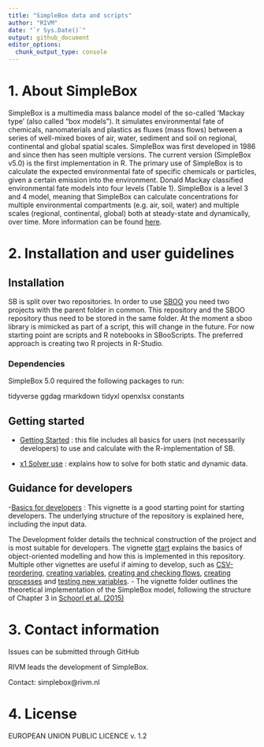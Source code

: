 ```yaml
---
title: "SimpleBox data and scripts"
author: "RIVM"
date: "`r Sys.Date()`"
output: github_document
editor_options: 
  chunk_output_type: console
---
```


# 1. About SimpleBox

SimpleBox is a multimedia mass balance model of the so-called ‘Mackay type’ (also called "box models").
It simulates environmental fate of chemicals, nanomaterials and plastics as fluxes (mass flows) between a series of well-mixed boxes of air, water, sediment and soil on regional, continental and global spatial scales.
SimpleBox was first developed in 1986 and since then has seen multiple versions.
The current version (SimpleBox v5.0) is the first implementation in R.
The primary use of SimpleBox is to calculate the expected environmental fate of specific chemicals or particles, given a certain emission into the environment.
Donald Mackay classified environmental fate models into four levels (Table 1).
SimpleBox is a level 3 and 4 model, meaning that SimpleBox can calculate concentrations for multiple environmental compartments (e.g. air, soil, water) and multiple scales (regional, continental, global) both at steady-state and dynamically, over time.
More information can be found [here](vignettes/QualityDocumentation.md "More info on SimpleBox").

# 2. Installation and user guidelines

## Installation

SB is split over two repositories.
In order to use [SBOO](https://github.com/rivm-syso/SBoo) you need two projects with the parent folder in common.
This repository and the SBOO repository thus need to be stored in the same folder.
At the moment a sboo library is mimicked as part of a script, this will change in the future.
For now starting point are scripts and R notebooks in SBooScripts.
The preferred approach is creating two R projects in R-Studio.

### Dependencies

SimpleBox 5.0 required the following packages to run:

tidyverse ggdag rmarkdown tidyxl openxlsx constants

## Getting started

-   [Getting Started](vignettes/Getting-started.md) : this file includes all basics for users (not necessarily developers) to use and calculate with the R-implementation of SB.

-   [x1 Solver use](vignettes/x.1%20Solver%20use.Rmd) : explains how to solve for both static and dynamic data.

## Guidance for developers

\-[Basics for developers](vignettes/Development/BasicsOfDevelopment.md) : This vignette is a good starting point for starting developers.
The underlying structure of the repository is explained here, including the input data.

The Development folder details the technical construction of the project and is most suitable for developers.
The vignette [start](/vignettes/Development/start.md) explains the basics of object-oriented modelling and how this is implemented in this repository.
Multiple other vignettes are useful if aiming to develop, such as [CSV-reordering](/vignettes/Development/CSVdata.Rmd), [creating variables](vignettes/Development/FirstVars.Rmd), [creating and checking flows](/vignettes/Development/AirFlow.Rmd), [creating processes](vignettes/Development/processFlow.Rmd) and [testing new variables](/vignettes/Development/testRainDropRadius.Rmd).
- The vignette folder outlines the theoretical implementation of the SimpleBox model, following the structure of Chapter 3 in [Schoorl et al. (2015)](https://www.rivm.nl/bibliotheek/rapporten/2015-0161.html)

# 3. Contact information

Issues can be submitted through GitHub

RIVM leads the development of SimpleBox.

Contact: simplebox\@rivm.nl

# 4. License

EUROPEAN UNION PUBLIC LICENCE v. 1.2
